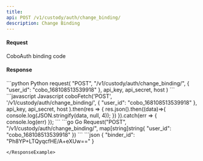 ```yaml
---
title: 
api: POST /v1/custody/auth/change_binding/ 
description: Change Binding 
---
```

#### Request 

<ParamField body="binder_id" type="String" required>CoboAuth binding code</ParamField> 

#### Response 

<RequestExample>
```python Python
request(
    "POST",
    "/v1/custody/auth/change_binding/",
    {
        "user_id": "cobo_168108513539918"
    },
    api_key, api_secret, host
)
```
```javascript Javascript
coboFetch('POST', '/v1/custody/auth/change_binding/',
        {
           "user_id": "cobo_168108513539918"
        },
        api_key, api_secret, host
    ).then(res => {
        res.json().then((data)=>{
            console.log(JSON.stringify(data, null, 4));
        })
    }).catch(err => {
        console.log(err)
    });
```
```go Go
Request("POST", "/v1/custody/auth/change_binding/", map[string]string{
    "user_id": "cobo_168108513539918"
})
```
</RequestExample>

<ResponseExample>
```json
{
  "binder_id": "Ph8YP+LTQyqcfHE/A+eXUw=="
}

```
</ResponseExample>
